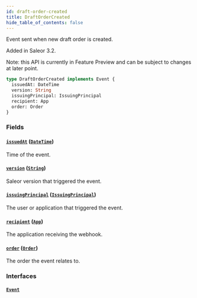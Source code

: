 ```yaml
---
id: draft-order-created
title: DraftOrderCreated
hide_table_of_contents: false
---
```


Event sent when new draft order is created.

Added in Saleor 3.2.

Note: this API is currently in Feature Preview and can be subject to changes at later point.

```graphql
type DraftOrderCreated implements Event {
  issuedAt: DateTime
  version: String
  issuingPrincipal: IssuingPrincipal
  recipient: App
  order: Order
}
```

### Fields

#### [`issuedAt`](#) ([`DateTime`](../../../developer/api-reference/scalars/date-time))

Time of the event.

#### [`version`](#) ([`String`](../../../developer/api-reference/scalars/string))

Saleor version that triggered the event.

#### [`issuingPrincipal`](#) ([`IssuingPrincipal`](../../../developer/api-reference/unions/issuing-principal))

The user or application that triggered the event.

#### [`recipient`](#) ([`App`](../../../developer/api-reference/objects/app))

The application receiving the webhook.

#### [`order`](#) ([`Order`](../../../developer/api-reference/objects/order))

The order the event relates to.

### Interfaces

#### [`Event`](../../../developer/api-reference/interfaces/event)
